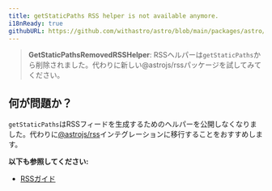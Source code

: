 ```yaml
---
title: getStaticPaths RSS helper is not available anymore.
i18nReady: true
githubURL: https://github.com/withastro/astro/blob/main/packages/astro/src/core/errors/errors-data.ts
---
```


> **GetStaticPathsRemovedRSSHelper**: RSSヘルパーは`getStaticPaths`から削除されました。代わりに新しい@astrojs/rssパッケージを試してみてください。

## 何が問題か？

`getStaticPaths`はRSSフィードを生成するためのヘルパーを公開しなくなりました。代わりに[@astrojs/rss](/ja/recipes/rss/#astrojsrssの準備)インテグレーションに移行することをおすすめします。

**以下も参照してください:**
-  [RSSガイド](/ja/recipes/rss/)


